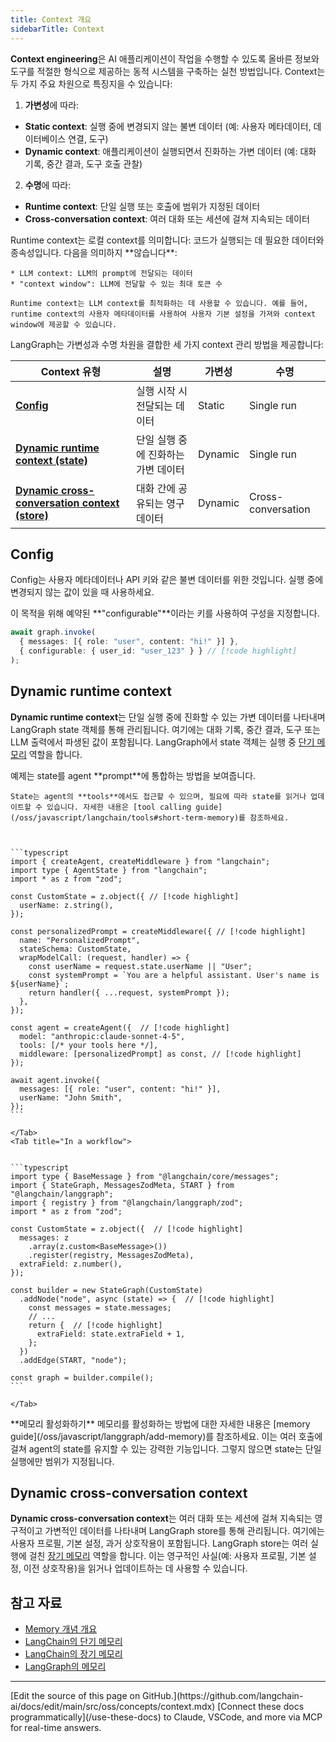 ```yaml
---
title: Context 개요
sidebarTitle: Context
---
```


**Context engineering**은 AI 애플리케이션이 작업을 수행할 수 있도록 올바른 정보와 도구를 적절한 형식으로 제공하는 동적 시스템을 구축하는 실천 방법입니다. Context는 두 가지 주요 차원으로 특징지을 수 있습니다:

1. **가변성**에 따라:
  * **Static context**: 실행 중에 변경되지 않는 불변 데이터 (예: 사용자 메타데이터, 데이터베이스 연결, 도구)
  * **Dynamic context**: 애플리케이션이 실행되면서 진화하는 가변 데이터 (예: 대화 기록, 중간 결과, 도구 호출 관찰)
2. **수명**에 따라:
  * **Runtime context**: 단일 실행 또는 호출에 범위가 지정된 데이터
  * **Cross-conversation context**: 여러 대화 또는 세션에 걸쳐 지속되는 데이터

<Tip>
    Runtime context는 로컬 context를 의미합니다: 코드가 실행되는 데 필요한 데이터와 종속성입니다. 다음을 의미하지 **않습니다**:

    * LLM context: LLM의 prompt에 전달되는 데이터
    * "context window": LLM에 전달할 수 있는 최대 토큰 수

    Runtime context는 LLM context를 최적화하는 데 사용할 수 있습니다. 예를 들어, runtime context의 사용자 메타데이터를 사용하여 사용자 기본 설정을 가져와 context window에 제공할 수 있습니다.
</Tip>

LangGraph는 가변성과 수명 차원을 결합한 세 가지 context 관리 방법을 제공합니다:



| Context 유형                                                                                | 설명                                   | 가변성 | 수명           |
| ------------------------------------------------------------------------------------------- | --------------------------------------------- | ---------- | ------------------ |
| [**Config**](#config-static-context)                                                        | 실행 시작 시 전달되는 데이터             | Static     | Single run         |
| [**Dynamic runtime context (state)**](#dynamic-runtime-context-state)                       | 단일 실행 중에 진화하는 가변 데이터 | Dynamic    | Single run         |
| [**Dynamic cross-conversation context (store)**](#dynamic-cross-conversation-context-store) | 대화 간에 공유되는 영구 데이터   | Dynamic    | Cross-conversation |

<a id="static-context"></a>
## Config

Config는 사용자 메타데이터나 API 키와 같은 불변 데이터를 위한 것입니다. 실행 중에 변경되지 않는 값이 있을 때 사용하세요.

이 목적을 위해 예약된 **"configurable"**이라는 키를 사용하여 구성을 지정합니다.

```typescript
await graph.invoke(
  { messages: [{ role: "user", content: "hi!" }] },
  { configurable: { user_id: "user_123" } } // [!code highlight]
);
```


<a id="state"></a>
## Dynamic runtime context

**Dynamic runtime context**는 단일 실행 중에 진화할 수 있는 가변 데이터를 나타내며 LangGraph state 객체를 통해 관리됩니다. 여기에는 대화 기록, 중간 결과, 도구 또는 LLM 출력에서 파생된 값이 포함됩니다. LangGraph에서 state 객체는 실행 중 [단기 메모리](/oss/javascript/concepts/memory) 역할을 합니다.

<Tabs>
    <Tab title="In an agent">
    예제는 state를 agent **prompt**에 통합하는 방법을 보여줍니다.

    State는 agent의 **tools**에서도 접근할 수 있으며, 필요에 따라 state를 읽거나 업데이트할 수 있습니다. 자세한 내용은 [tool calling guide](/oss/javascript/langchain/tools#short-term-memory)를 참조하세요.



    ```typescript
    import { createAgent, createMiddleware } from "langchain";
    import type { AgentState } from "langchain";
    import * as z from "zod";

    const CustomState = z.object({ // [!code highlight]
      userName: z.string(),
    });

    const personalizedPrompt = createMiddleware({ // [!code highlight]
      name: "PersonalizedPrompt",
      stateSchema: CustomState,
      wrapModelCall: (request, handler) => {
        const userName = request.state.userName || "User";
        const systemPrompt = `You are a helpful assistant. User's name is ${userName}`;
        return handler({ ...request, systemPrompt });
      },
    });

    const agent = createAgent({  // [!code highlight]
      model: "anthropic:claude-sonnet-4-5",
      tools: [/* your tools here */],
      middleware: [personalizedPrompt] as const, // [!code highlight]
    });

    await agent.invoke({
      messages: [{ role: "user", content: "hi!" }],
      userName: "John Smith",
    });
    ```

    </Tab>
    <Tab title="In a workflow">


    ```typescript
    import type { BaseMessage } from "@langchain/core/messages";
    import { StateGraph, MessagesZodMeta, START } from "@langchain/langgraph";
    import { registry } from "@langchain/langgraph/zod";
    import * as z from "zod";

    const CustomState = z.object({  // [!code highlight]
      messages: z
        .array(z.custom<BaseMessage>())
        .register(registry, MessagesZodMeta),
      extraField: z.number(),
    });

    const builder = new StateGraph(CustomState)
      .addNode("node", async (state) => {  // [!code highlight]
        const messages = state.messages;
        // ...
        return {  // [!code highlight]
          extraField: state.extraField + 1,
        };
      })
      .addEdge(START, "node");

    const graph = builder.compile();
    ```

    </Tab>
</Tabs>

<Tip>
    **메모리 활성화하기**
    메모리를 활성화하는 방법에 대한 자세한 내용은 [memory guide](/oss/javascript/langgraph/add-memory)를 참조하세요. 이는 여러 호출에 걸쳐 agent의 state를 유지할 수 있는 강력한 기능입니다. 그렇지 않으면 state는 단일 실행에만 범위가 지정됩니다.
</Tip>

<a id="store"></a>

## Dynamic cross-conversation context

**Dynamic cross-conversation context**는 여러 대화 또는 세션에 걸쳐 지속되는 영구적이고 가변적인 데이터를 나타내며 LangGraph store를 통해 관리됩니다. 여기에는 사용자 프로필, 기본 설정, 과거 상호작용이 포함됩니다. LangGraph store는 여러 실행에 걸친 [장기 메모리](/oss/javascript/concepts/memory#long-term-memory) 역할을 합니다. 이는 영구적인 사실(예: 사용자 프로필, 기본 설정, 이전 상호작용)을 읽거나 업데이트하는 데 사용할 수 있습니다.

## 참고 자료

- [Memory 개념 개요](/oss/javascript/concepts/memory)
- [LangChain의 단기 메모리](/oss/javascript/langchain/short-term-memory)
- [LangChain의 장기 메모리](/oss/javascript/langchain/long-term-memory)
- [LangGraph의 메모리](/oss/javascript/langgraph/add-memory)

---

<Callout icon="pen-to-square" iconType="regular">
    [Edit the source of this page on GitHub.](https://github.com/langchain-ai/docs/edit/main/src/oss/concepts/context.mdx)
</Callout>
<Tip icon="terminal" iconType="regular">
    [Connect these docs programmatically](/use-these-docs) to Claude, VSCode, and more via MCP for    real-time answers.
</Tip>
